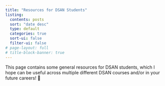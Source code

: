 ```yaml
---
title: "Resources for DSAN Students"
listing:
  contents: posts
  sort: "date desc"
  type: default
  categories: true
  sort-ui: false
  filter-ui: false
# page-layout: full
# title-block-banner: true
---
```


This page contains some general resources for DSAN students, which I hope can be useful across multiple different DSAN courses and/or in your future careers! 🤩

